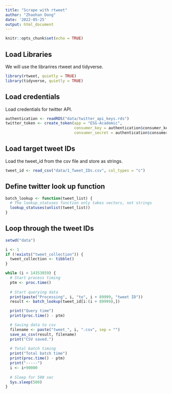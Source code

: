 ```yaml
---
title: "Scrape with rtweet"
author: "Zhaohan Dong"
date: '2022-05-25'
output: html_document
---
```


```r
knitr::opts_chunk$set(echo = TRUE)
```

## Load Libraries

We will use the librarires rtweet and tidyverse.

```r
library(rtweet, quietly = TRUE)
library(tidyverse, quietly = TRUE)
```

## Load credentials

Load credentials for twitter API.

```r
authentication <- readRDS("data/twitter_api_keys.rds")
twitter_token <- create_token(app = "ESG-Academic",
                              consumer_key = authentication$consumer_key,
                              consumer_secret = authentication$consumer_secret)
```

## Load target tweet IDs

Load the tweet_id from the csv file and store as strings.

```r
tweet_id <- read_csv("data/1_Tweet_IDs.csv", col_types = "c")
```

## Define twitter look up function

```r
batch_lookup <- function(tweet_list) {
  # The lookup_statuses function only takes vectors, not strings
  lookup_statuses(unlist(tweet_list))
}
```

## Loop through the tweet IDs

```r
setwd("data")

i <- 1
if (!exists("tweet_collection")) {
  tweet_collection <- tibble()
}

while (i < 14353859) {
  # Start process timing
  ptm <- proc.time()
  
  # Start querying data
  print(paste("Processing", i, "to", i + 89999, "tweet ID"))
  result <- batch_lookup(tweet_id[i:(i + 89999),])

  print("Query time")
  print(proc.time() - ptm)

  # Saving data to csv
  filename <- paste("tweet_", i, ".csv", sep = "")
  save_as_csv(result, filename)
  print("CSV saved.")
  
  # Total batch timing
  print("Total batch time")
  print(proc.time() - ptm)
  print("-----")
  i <- i+90000
  
  # Sleep for 500 sec
  Sys.sleep(500)
}
```
